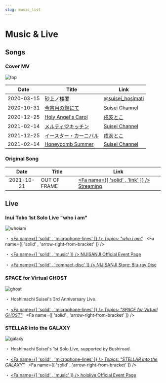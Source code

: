 ```yaml
---
slug: music_list
---
```



# Music & Live

## Songs

<!--![main](https://img.suisei.cc/cover_mv.jpg)-->

### Cover MV

![top](https://img.suisei.cc/wiki/music_top_01.jpg)

<!-- prettier-ignore -->
|Date|Title|Link|
|:--:|-----|----|
|2020-03-15|[砂上ノ楼閣](/timeline/2020#_2020-01-13)|[<SNSIcon Name="twitter" /> @suisei_hosimati](https://twitter.com/suisei_hosimati/status/1239146084712083456)|
|2020-10-31|[今宵月の館にて](/timeline/2020#first-tokomachi-cover-mv)|[<SNSIcon /> Suisei Channel](https://youtu.be/vhmFj1owmuk)|
|2020-12-25|[Holy Angel's Carol](/timeline/2020#2nd-tokomachi-cover-mv)|[<SNSIcon /> 戌亥とこ](https://youtu.be/vhmFj1owmu)|
|2021-02-14|[メルティ♡キッチン](/timeline/2021#3rd-tokomachi-cover-mv)|[<SNSIcon /> Suisei Channel](https://youtu.be/KiUvL-rp1zg)|
|2021-12-25|[イースター・カーニバル](/timeline/2021#4th-tokomachi-cover-mv)|[<SNSIcon /> 戌亥とこ](https://youtu.be/edp420amW1s)|
|2021-02-14|[Honeycomb Summer](/timeline/2021#5th-tokomachi-cover-mv)|[<SNSIcon /> Suisei Channel](https://youtu.be/aWv2KjaFqBA)|

### Original Song

<!-- prettier-ignore -->
|Date|Title|Link|
|:--:|-----|----|
|2021-10-21|OUT OF FRAME|[<Fa name={[ 'solid' , 'link' ]} /> Streaming](https://cover.lnk.to/oof)|

## Live

### Inui Toko 1st Solo Live "who i am"

![whoiam](https://img.suisei.cc/wiki/music_whoiam.jpg)

・ [<Fa name={[ 'solid' , 'microphone-lines' ]} /> _Topics: "who i am"_](/topics/toko_who_i_am) &nbsp; <Fa name={[ 'solid' , 'arrow-right-from-bracket' ]} />

・ [<Fa name={[ 'solid' , 'music' ]} /> NIJISANJI Official Event Page](https://event.nijisanji.app/inui_whoiam/)

・ [<Fa name={[ 'solid' , 'compact-disc' ]} /> NIJISANJI Store: Blu-ray Disc](https://shop.nijisanji.jp/s/niji/item/detail/NJSJ-026)

### SPACE for Virtual GHOST

![ghost](https://img.suisei.cc/wiki/music_ghost.jpg)

・ Hoshimachi Suisei's 3rd Anniversary Live.

・ [<Fa name={[ 'solid' , 'microphone-lines' ]} /> _Topics: "SPACE for Virtual GHOST"_](/topics/suisei_ghost) &nbsp; <Fa name={[ 'solid' , 'arrow-right-from-bracket' ]} />

### STELLAR into the GALAXY

![galaxy](https://img.suisei.cc/wiki/music_galaxy.jpg)

・ Hoshimachi Suisei's 1st Solo Live, supported by Bushiroad.

・ [<Fa name={[ 'solid' , 'microphone-lines' ]} /> _Topics: "STELLAR into the GALAXY"_](/topics/suisei_galaxy) &nbsp; <Fa name={[ 'solid' , 'arrow-right-from-bracket' ]} />

・ [<Fa name={[ 'solid' , 'music' ]} /> hololive Official Event Page](https://stellarintothegalaxy.hololive.tv/)
